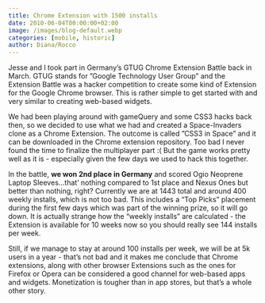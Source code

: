 ```yaml
---
title: Chrome Extension with 1500 installs
date: 2010-06-04T00:00:00+02:00
image: /images/blog-default.webp
categories: [mobile, historic]
author: Diana/Rocco
---
```


<div class="entry-content">
Jesse and I took part in Germany’s GTUG Chrome Extension Battle back in March. GTUG stands for ”Google Technology User Group” and the Extension Battle was a hacker competition to create some kind of Extension for the Google Chrome browser. This is rather simple to get started with and very similar to creating web-based widgets.

 

We had been playing around with gameQuery and some CSS3 hacks back then, so we decided to use what we had and created a Space-Invaders clone as a Chrome Extension. The outcome is called ”CSS3 in Space” and it can be downloaded in the Chrome extension repository. Too bad I never found the time to finalize the multiplayer part :( But the game works pretty well as it is - especially given the few days we used to hack this together.

 

In the battle, **we won 2nd place in Germany**  and scored Ogio Neoprene Laptop Sleeves...that’ nothing compared to 1st place and Nexus Ones but better than nothing, right? Currently we are at 1443 total and around 400 weekly installs, which is not too bad. This includes a “Top Picks” placement during the first few days which was part of the winning prize, so it will go down. It is actually strange how the “weekly installs” are calculated - the Extension is available for 10 weeks now so you should really see 144 installs per week.

 

Still, if we manage to stay at around 100 installs per week, we will be at 5k users in a year - that’s not bad and it makes me conclude that Chrome extensions, along with other browser Extensions such as the ones for Firefox or Opera can be considered a good channel for web-based apps and widgets. Monetization is tougher than in app stores, but that’s a whole other story.
</div>


